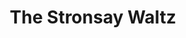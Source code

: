 ---
title: The Stronsay Waltz
publish: ture
tuneMeta:
    rhythm: Waltz
    type:
        - session
    relatedTunes: 
        - Rope Waltz
tuneDots:
    - dots:
        image: 
            src: /tunes/the-stronsay-waltz/the-stronsay-waltz.jpg
            height: 1280
            width: 1810
            alt: The Stronsay Waltz
        download: 
            title: The Stronsay Waltz
            src: /tunes/the-stronsay-waltz/the-stronsay-waltz.pdf
            fileSize: 64Kb
tuneVideo:
    - video: 
        title: Stronsay Waltz played by the Lakeland Fiddlers
        src: /tunes/the-stronsay-waltz/the-stronsay-waltz.mp4
---